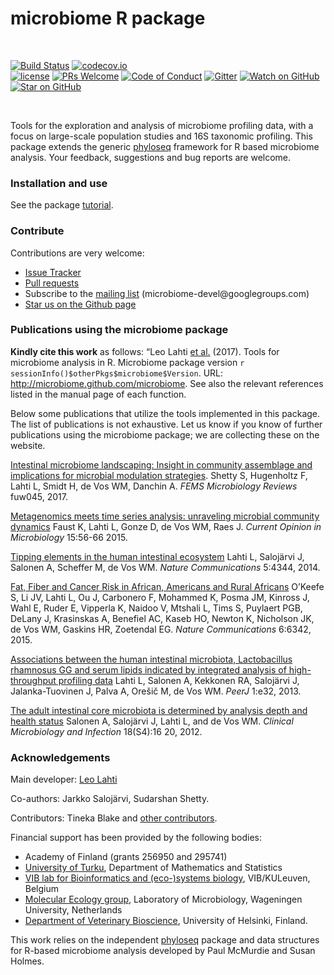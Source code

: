 <!--![Banner](https://github.com/microbiome/microbiome/blob/master/vignettes/figure/composition-example4-1.png)-->
<!--[![Follow](https://img.shields.io/twitter/follow/ropengov.svg?style=social)](https://twitter.com/intent/follow?screen_name=ropengov)-->


microbiome R package
==========




<br>

[![Build Status](https://api.travis-ci.org/microbiome/microbiome.png)](https://travis-ci.org/microbiome/microbiome)
[![codecov.io](https://codecov.io/github/microbiome/microbiome/coverage.svg?branch=master)](https://codecov.io/github/microbiome/microbiome?branch=master)  
[![license](https://img.shields.io/github/license/mashape/apistatus.svg)]()
[![PRs Welcome][prs-badge]][prs]
[![Code of Conduct][coc-badge]][coc]
[![Gitter](https://badges.gitter.im/microbiome/microbiome.svg)](https://gitter.im/microbiome/microbiome?utm_source=badge&utm_medium=badge&utm_campaign=pr-badge)
[![Watch on GitHub][github-watch-badge]][github-watch]
[![Star on GitHub][github-star-badge]][github-star]
<!--[![Follow](https://img.shields.io/twitter/follow/antagomir.svg?style=social)](https://twitter.com/intent/follow?screen_name=antagomir)-->

<br>


Tools for the exploration and analysis of microbiome profiling data,
with a focus on large-scale population studies and 16S taxonomic
profiling. This package extends the generic
[phyloseq](https://github.com/joey711/phyloseq) framework for R based
microbiome analysis.  Your feedback, suggestions and bug reports are
welcome.


### Installation and use

See the package [tutorial](http://microbiome.github.io/microbiome/).


### Contribute

Contributions are very welcome:

  * [Issue Tracker](https://github.com/microbiome/microbiome/issues) 
  * [Pull requests](https://github.com/microbiome/microbiome/)
  * Subscribe to the [mailing list](https://groups.google.com/forum/#!forum/microbiome-devel) (microbiome-devel@googlegroups.com)
  * [Star us on the Github page](https://github.com/microbiome/microbiome)


### Publications using the microbiome package

**Kindly cite this work** as follows: "Leo Lahti [et al.](https://github.com/microbiome/microbiome/graphs/contributors) (2017). Tools for microbiome analysis in R. Microbiome package version `r sessionInfo()$otherPkgs$microbiome$Version`. URL: [http://microbiome.github.com/microbiome](http://microbiome.github.com/microbiome). See also the relevant references listed in the manual page of each function. 


Below some publications that utilize the tools implemented in this package. The list of publications is not exhaustive. Let us know if you know of further publications using the microbiome package; we are collecting these on the website.

[Intestinal microbiome landscaping: Insight in community assemblage and implications for microbial modulation strategies](https://academic.oup.com/femsre/article/doi/10.1093/femsre/fuw045/2979411/Intestinal-microbiome-landscaping-insight-in#58802539). Shetty S, Hugenholtz F, Lahti L, Smidt H, de Vos WM, Danchin A. _FEMS Microbiology Reviews_ fuw045, 2017.

[Metagenomics meets time series analysis: unraveling microbial community dynamics](http://dx.doi.org/10.1016/j.mib.2015.04.004) Faust K, Lahti L, Gonze D, de Vos WM, Raes J. _Current Opinion in Microbiology_ 15:56-66 2015.

[Tipping elements in the human intestinal ecosystem](http://www.nature.com/ncomms/2014/140708/ncomms5344/full/ncomms5344.html) Lahti L, Salojärvi J, Salonen A, Scheffer M, de Vos WM. _Nature Communications_ 5:4344, 2014. 

[Fat, Fiber and Cancer Risk in African, Americans and Rural Africans](http://www.nature.com/ncomms/2015/150428/ncomms7342/full/ncomms7342.html)  O’Keefe S, Li JV, Lahti L, Ou J, Carbonero F, Mohammed K, Posma JM, Kinross J, Wahl E, Ruder E, Vipperla K, Naidoo V, Mtshali L, Tims S, Puylaert PGB, DeLany J, Krasinskas A, Benefiel AC, Kaseb HO, Newton K, Nicholson JK, de Vos WM, Gaskins HR, Zoetendal EG. _Nature Communications_ 6:6342, 2015.

[Associations between the human intestinal microbiota, Lactobacillus rhamnosus GG and serum lipids indicated by integrated analysis of high-throughput profiling data](http://dx.doi.org/10.7717/peerj.32) Lahti L, Salonen A, Kekkonen RA, Salojärvi J, Jalanka-Tuovinen J, Palva A, Orešič M, de Vos WM. _PeerJ_ 1:e32, 2013.

[The adult intestinal core microbiota is determined by analysis depth and health status](http://onlinelibrary.wiley.com/doi/10.1111/j.1469-0691.2012.03855.x/abstract) Salonen A, Salojärvi J, Lahti L, and de Vos WM. _Clinical Microbiology and Infection_ 18(S4):16 20, 2012. 


### Acknowledgements

Main developer: [Leo Lahti](https://github.com/antagomir/)

Co-authors: Jarkko Salojärvi, Sudarshan Shetty. 

Contributors: Tineka Blake and [other contributors](https://github.com/microbiome/microbiome/graphs/contributors).

Financial support has been provided by the following bodies:

  * Academy of Finland (grants 256950 and 295741)
  * [University of Turku](http://www.utu.fi/en/Pages/home.aspx), Department of Mathematics and Statistics
  * [VIB lab for Bioinformatics and (eco-)systems biology](http://www.vib.be/en/research/scientists/Pages/Jeroen-Raes-Lab.aspx), VIB/KULeuven, Belgium
  * [Molecular Ecology group](http://www.mib.wur.nl/UK/), Laboratory of Microbiology, Wageningen University, Netherlands
  * [Department of Veterinary Bioscience](http://www.vetmed.helsinki.fi/apalva/index.htm), University of Helsinki, Finland.

This work relies on the independent [phyloseq](https://github.com/joey711/phyloseq) package and data structures for R-based microbiome analysis developed by Paul McMurdie and Susan Holmes. 





[chat-badge]: https://img.shields.io/badge/chat-on%20gitter-46BC99.svg?style=flat-square
[chat]: https://gitter.im/kentcdodds/all-contributors?utm_source=badge&utm_medium=badge&utm_campaign=pr-badge&utm_content=badge
[build-badge]: https://img.shields.io/travis/kentcdodds/all-contributors.svg?style=flat-square
[build]: https://travis-ci.org/kentcdodds/all-contributors
[version-badge]: https://img.shields.io/npm/v/all-contributors.svg?style=flat-square
[package]: https://www.npmjs.com/package/all-contributors
[license-badge]: https://img.shields.io/npm/l/all-contributors.svg?style=flat-square
[license]: https://github.com/kentcdodds/all-contributors/blob/master/LICENSE
[prs-badge]: https://img.shields.io/badge/PRs-welcome-brightgreen.svg?style=flat-square
[prs]: http://makeapullrequest.com
[donate-badge]: https://img.shields.io/badge/$-support-green.svg?style=flat-square
[donate]: http://kcd.im/donate
[coc-badge]: https://img.shields.io/badge/code%20of-conduct-ff69b4.svg?style=flat-square
[coc]: https://github.com/kentcdodds/all-contributors/blob/master/other/CODE_OF_CONDUCT.md
[implementations-badge]: https://img.shields.io/badge/%F0%9F%92%A1-implementations-8C8E93.svg?style=flat-square
[implementations]: https://github.com/kentcdodds/all-contributors/blob/master/other/IMPLEMENTATIONS.md
[github-watch-badge]: https://img.shields.io/github/watchers/kentcdodds/all-contributors.svg?style=social
[github-watch]: https://github.com/kentcdodds/all-contributors/watchers
[github-star-badge]: https://img.shields.io/github/stars/kentcdodds/all-contributors.svg?style=social
[github-star]: https://github.com/kentcdodds/all-contributors/stargazers
[twitter]: https://twitter.com/intent/tweet?text=Check%20out%20all-contributors!%20%E2%9C%A8%20Recognize%20all%20contributors,%20not%20just%20the%20ones%20who%20commit%20code%20%E2%9C%A8%20https://github.com/kentcdodds/all-contributors%20%F0%9F%A4%97
[twitter-badge]: https://img.shields.io/twitter/url/https/github.com/kentcdodds/all-contributors.svg?style=social
[emojis]: https://github.com/kentcdodds/all-contributors#emoji-key
[all-contributors]: https://github.com/kentcdodds/all-contributors

